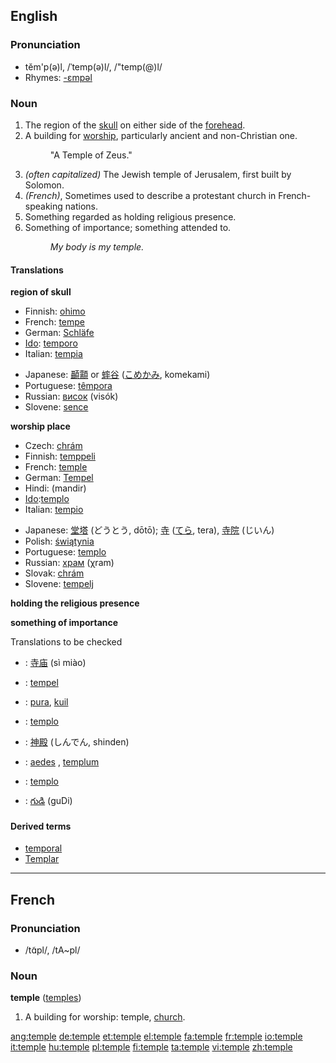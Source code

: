==English==

===Pronunciation===
*tĕm'p(ə)l, /ˈtemp(ə)l/, /"temp(@)l/
*Rhymes: [[Rhymes:English:-ɛmpəl|-ɛmpəl]]

===Noun===
{{en-noun-reg}} 

# The region of the [[skull]] on either side of the [[forehead]].
# A building for [[worship]], particularly ancient and non-Christian one.
#:"A Temple of Zeus."
# ''(often capitalized)'' The Jewish temple of Jerusalem, first built by Solomon.
# ''(French)'', Sometimes used to describe a protestant church in French-speaking nations.
# Something regarded as holding religious presence.
# Something of importance; something attended to.
#:''My body is my temple.''

====Translations====
'''region of skull'''
{{top}}
*Finnish: [[ohimo]]
*French: [[tempe]] {{f}}
*German: [[Schläfe]] {{f}}
*[[Ido]]: [[temporo]]
*Italian: [[tempia]]
{{mid}}
*Japanese: [[顳顬]] or [[蟀谷]] ([[こめかみ]], komekami) 
*Portuguese: [[têmpora]] {{f}} 
*Russian: [[висок]] (visók) {{m}}
*Slovene: [[sence]] {{n}}
{{bottom}}

'''worship place'''
{{top}}
*Czech: [[chrám]] {{m}}
*Finnish: [[temppeli]]
*French: [[temple#French|temple]] {{m}}
*German: [[Tempel]] {{m}}
*Hindi: (mandir)
*[[Ido]]:[[templo]]
*Italian: [[tempio]]
{{mid}}
*Japanese: [[堂塔]] (どうとう, dōtō); [[寺]] ([[てら]], tera), [[寺院]] (じいん)
*Polish: [[świątynia]] {{f}}
*Portuguese: [[templo]] {{m}}
*Russian: [[храм]] (χram) {{m}}
*Slovak: [[chrám#Slovak|chrám]] {{m}}
*Slovene: [[tempelj]] {{m}}
{{bottom}}

'''holding the religious presence'''
{{top}}
{{mid}}
{{bottom}}

'''something of importance'''
{{top}}
{{mid}}
{{bottom}}

Translations to be checked
*{{ttbc|Chinese}}: [[寺庙]] (sì miào)
*{{ttbc|Dutch}}: [[tempel]] {{m}}
*{{ttbc|Indonesian}}: [[pura]], [[kuil]]
*{{ttbc|Interlingua}}: [[templo]]
*{{ttbc|Japanese}}: [[神殿]] (しんでん, shinden)
*{{ttbc|Latin}}: [[aedes]] {{f}}, [[templum]] {{n}}
*{{ttbc|Spanish}}: [[templo]] {{m}}
*{{ttbc|Telugu}}: [[గుడి]] (guDi)

====Derived terms====
*[[temporal]]
*[[Templar]]

----

==French==
===Pronunciation===
*/tɑ̃pl/, /tA~pl/
===Noun===
'''temple''' {{m}} ([[temples]])
# A building for worship: temple, [[church]].

[[ang:temple]]
[[de:temple]]
[[et:temple]]
[[el:temple]]
[[fa:temple]]
[[fr:temple]]
[[io:temple]]
[[it:temple]]
[[hu:temple]]
[[pl:temple]]
[[fi:temple]]
[[ta:temple]]
[[vi:temple]]
[[zh:temple]]